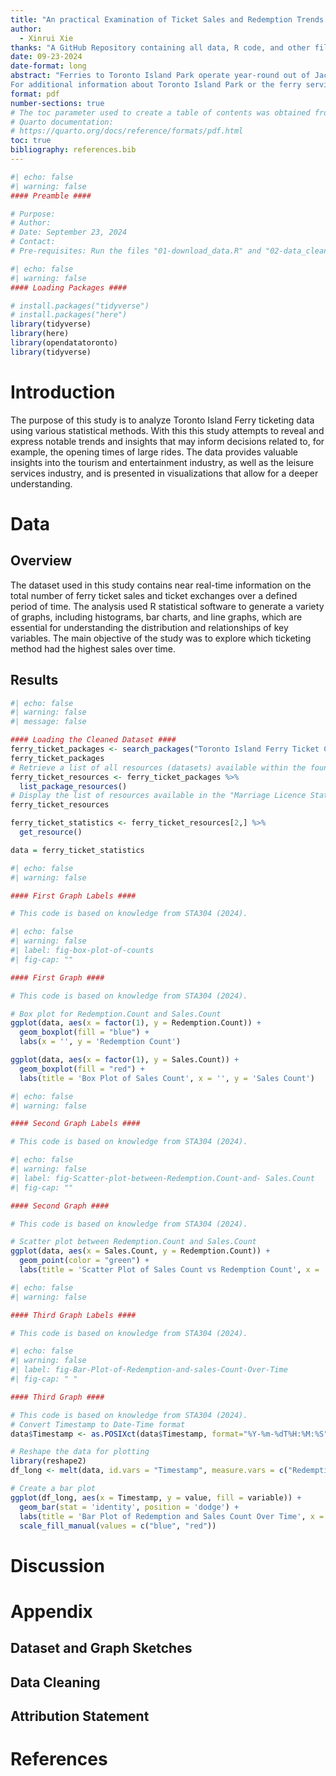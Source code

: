 ```yaml
---
title: "An practical Examination of Ticket Sales and Redemption Trends: Awareness from Toronto Island Ferry Data"
author:
  - Xinrui Xie
thanks: "A GitHub Repository containing all data, R code, and other files used in this investigation is located here: <https://github.com/bennyrochwerg/healthcare-outbreaks-toronto>"
date: 09-23-2024
date-format: long
abstract: "Ferries to Toronto Island Park operate year-round out of Jack Layton Ferry Terminal. Ferries carry passengers to and from Centre Island, Hanlan’s Point and Ward’s Island. There are limited amenities during the off-season. This dataset provides near real-time information on ferry ticket sales and ticket redemptions. The counts are provided in 15 minute intervals and are updated hourly. They encompass all product types and include both online and POS-kiosk sales.
For additional information about Toronto Island Park or the ferry service, please visit toronto.ca/parks or contact parks@toronto.ca."
format: pdf
number-sections: true
# The toc parameter used to create a table of contents was obtained from
# Quarto documentation:
# https://quarto.org/docs/reference/formats/pdf.html
toc: true
bibliography: references.bib
---
```


```r
#| echo: false
#| warning: false
#### Preamble ####

# Purpose: 
# Author: 
# Date: September 23, 2024
# Contact: 
# Pre-requisites: Run the files "01-download_data.R" and "02-data_cleaning.R".
```

```r
#| echo: false
#| warning: false
#### Loading Packages ####

# install.packages("tidyverse")
# install.packages("here")
library(tidyverse)
library(here)
library(opendatatoronto)
library(tidyverse)
```

# Introduction {#sec-introduction}
The purpose of this study is to analyze Toronto Island Ferry ticketing data using various statistical methods. With this this study attempts to reveal and express notable trends and insights that may inform decisions related to, for example, the opening times of large rides. The data provides valuable insights into the tourism and entertainment industry, as well as the leisure services industry, and is presented in visualizations that allow for a deeper understanding.

# Data {#sec-data}

## Overview {#sec-data-overview}
The dataset used in this study contains near real-time information on the total number of ferry ticket sales and ticket exchanges over a defined period of time. The analysis used R statistical software to generate a variety of graphs, including histograms, bar charts, and line graphs, which are essential for understanding the distribution and relationships of key variables. The main objective of the study was to explore which ticketing method had the highest sales over time.

## Results {#sec-data-results}

```r
#| echo: false
#| warning: false
#| message: false

#### Loading the Cleaned Dataset ####
ferry_ticket_packages <- search_packages("Toronto Island Ferry Ticket Counts")
ferry_ticket_packages
# Retrieve a list of all resources (datasets) available within the found package
ferry_ticket_resources <- ferry_ticket_packages %>%
  list_package_resources()
# Display the list of resources available in the "Marriage Licence Statistics" package
ferry_ticket_resources

ferry_ticket_statistics <- ferry_ticket_resources[2,] %>%
  get_resource()

data = ferry_ticket_statistics
```

\newpage

```r
#| echo: false
#| warning: false

#### First Graph Labels ####

# This code is based on knowledge from STA304 (2024).


```

```r
#| echo: false
#| warning: false
#| label: fig-box-plot-of-counts
#| fig-cap: ""

#### First Graph ####

# This code is based on knowledge from STA304 (2024).

# Box plot for Redemption.Count and Sales.Count
ggplot(data, aes(x = factor(1), y = Redemption.Count)) +
  geom_boxplot(fill = "blue") +
  labs(x = '', y = 'Redemption Count')

ggplot(data, aes(x = factor(1), y = Sales.Count)) +
  geom_boxplot(fill = "red") +
  labs(title = 'Box Plot of Sales Count', x = '', y = 'Sales Count')


```



\newpage

```r
#| echo: false
#| warning: false

#### Second Graph Labels ####

# This code is based on knowledge from STA304 (2024).

```

```r
#| echo: false
#| warning: false
#| label: fig-Scatter-plot-between-Redemption.Count-and- Sales.Count
#| fig-cap: ""

#### Second Graph ####

# This code is based on knowledge from STA304 (2024).

# Scatter plot between Redemption.Count and Sales.Count
ggplot(data, aes(x = Sales.Count, y = Redemption.Count)) +
  geom_point(color = "green") +
  labs(title = 'Scatter Plot of Sales Count vs Redemption Count', x = 'Sales Count', y = 'Redemption Count')
```


\newpage

```r
#| echo: false
#| warning: false

#### Third Graph Labels ####

# This code is based on knowledge from STA304 (2024).

```

```r
#| echo: false
#| warning: false
#| label: fig-Bar-Plot-of-Redemption-and-sales-Count-Over-Time
#| fig-cap: " "

#### Third Graph ####

# This code is based on knowledge from STA304 (2024).
# Convert Timestamp to Date-Time format
data$Timestamp <- as.POSIXct(data$Timestamp, format="%Y-%m-%dT%H:%M:%S")

# Reshape the data for plotting
library(reshape2)
df_long <- melt(data, id.vars = "Timestamp", measure.vars = c("Redemption.Count", "Sales.Count"))

# Create a bar plot
ggplot(df_long, aes(x = Timestamp, y = value, fill = variable)) +
  geom_bar(stat = 'identity', position = 'dodge') +
  labs(title = 'Bar Plot of Redemption and Sales Count Over Time', x = 'Timestamp', y = 'Count') +
  scale_fill_manual(values = c("blue", "red"))


```



# Discussion {#sec-discussion}

 
\newpage

\appendix

# Appendix {#sec-appendix}

## Dataset and Graph Sketches {#sec-appendix-sketches}



## Data Cleaning {#sec-appendix-cleaning}



## Attribution Statement {#sec-appendix-attribution}



\newpage

# References {#sec-references}
